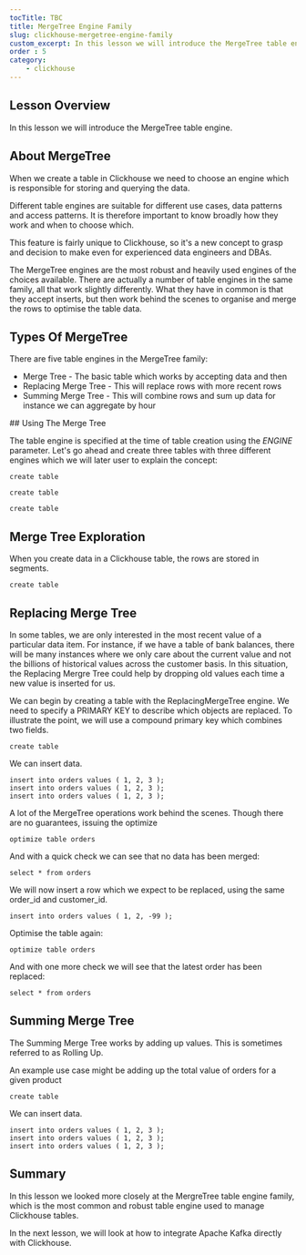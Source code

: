 ```yaml
---
tocTitle: TBC
title: MergeTree Engine Family
slug: clickhouse-mergetree-engine-family
custom_excerpt: In this lesson we will introduce the MergeTree table engine.  
order : 5
category:
    - clickhouse
---
```


## Lesson Overview

In this lesson we will introduce the MergeTree table engine.  

## About MergeTree

When we create a table in Clickhouse we need to choose an engine which is responsible for storing and querying the data.  

Different table engines are suitable for different use cases, data patterns and access patterns.  It is therefore important to know broadly how they work and when to choose which.

This feature is fairly unique to Clickhouse, so it's a new concept to grasp and decision to make even for experienced data engineers and DBAs.

The MergeTree engines are the most robust and heavily used engines of the choices available.  There are actually a number of table engines in the same family, all that work slightly differently.  What they have in common is that they accept inserts, but then work behind the scenes to organise and merge the rows to optimise the table data.   

## Types Of MergeTree

There are five table engines in the MergeTree family:

- Merge Tree - The basic table which works by accepting data and then
- Replacing Merge Tree - This will replace rows with more recent rows
- Summing Merge Tree - This will combine rows and sum up data for instance we can aggregate by hour

## Using The Merge Tree

The table engine is specified at the time of table creation using the _ENGINE_ parameter.  Let's go ahead and create three tables with three different engines which we will later user to explain the concept:

```
create table
```

```
create table
```

```
create table
```

## Merge Tree Exploration 

When you create data in a Clickhouse table, the rows are stored in segments.  

```
create table
```

## Replacing Merge Tree

In some tables, we are only interested in the most recent value of a particular data item.  For instance, if we have a table of bank balances, there will be many instances where we only care about the current value and not the billions of historical values across the customer basis.  In this situation, the Replacing Mergre Tree could help by dropping old values each time a new value is inserted for us.  

We can begin by creating a table with the ReplacingMergeTree engine.  We need to specify a PRIMARY KEY to describe which objects are replaced.  To illustrate the point, we will use a compound primary key which combines two fields.

```
create table 
```

We can insert data. 

```
insert into orders values ( 1, 2, 3 );
insert into orders values ( 1, 2, 3 );
insert into orders values ( 1, 2, 3 );
```

A lot of the MergeTree operations work behind the scenes.  Though there are no guarantees, issuing the optimize 

```
optimize table orders
```

And with a quick check we can see that no data has been merged:


```
select * from orders
```

We will now insert a row which we expect to be replaced, using the same order_id and customer_id.


```
insert into orders values ( 1, 2, -99 );
```

Optimise the table again:

```
optimize table orders
```

And with  one more check we will see that the  latest order has been replaced:

```
select * from orders
```

## Summing Merge Tree

The Summing Merge Tree works by adding up values.  This is sometimes referred to as Rolling Up.  

An example use case might be adding up the total value of orders  for a given product

```
create table 
```

We can insert data. 

```
insert into orders values ( 1, 2, 3 );
insert into orders values ( 1, 2, 3 );
insert into orders values ( 1, 2, 3 );
```


## Summary

In this lesson we looked more closely at the MergreTree table engine family, which is the most common and robust table engine used to manage Clickhouse tables. 

In the next lesson, we will look at how to integrate Apache Kafka directly with Clickhouse.  